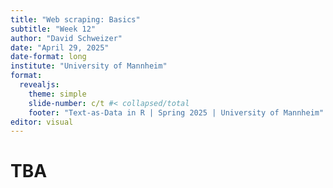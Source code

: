 ```yaml
---
title: "Web scraping: Basics"
subtitle: "Week 12"
author: "David Schweizer"
date: "April 29, 2025"
date-format: long
institute: "University of Mannheim"
format: 
  revealjs:
    theme: simple
    slide-number: c/t #< collapsed/total
    footer: "Text-as-Data in R | Spring 2025 | University of Mannheim"
editor: visual
---
```


# TBA
